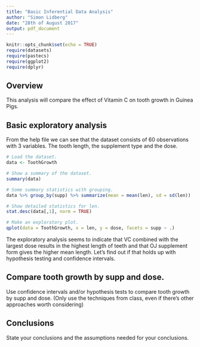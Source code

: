 ```yaml
---
title: "Basic Inferential Data Analysis"
author: "Simon Lidberg"
date: "28th of August 2017"
output: pdf_document
---
```


```r
knitr::opts_chunk$set(echo = TRUE)
require(datasets)
require(pastecs)
require(ggplot2)
require(dplyr)
```

## Overview
This analysis will compare the effect of Vitamin C on tooth growth in Guinea Pigs.

## Basic exploratory analysis  
From the help file we can see that the dataset consists of 60 observations with 3 variables.
The tooth length, the supplement type and the dose.

```r
# Load the dataset.
data <- ToothGrowth

# Show a summary of the dataset.
summary(data)

# Some summary statistics with grouping.
data %>% group_by(supp) %>% summarize(mean = mean(len), sd = sd(len))

# Show detailed statistics for len.
stat.desc(data[,1], norm = TRUE)

# Make an exploratory plot.
qplot(data = ToothGrowth, x = len, y = dose, facets = supp ~ .)
```
The exploratory analysis seems to indicate that VC combined with the largest dose results in the highest length of teeth and that OJ supplement form gives the higher mean length. Let's find out if that holds up with hypothesis testing and confidence intervals.

## Compare tooth growth by supp and dose.
Use confidence intervals and/or hypothesis tests to compare tooth growth by supp and dose. (Only use the techniques from class, even if there's other approaches worth considering)




## Conclusions
State your conclusions and the assumptions needed for your conclusions.
